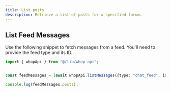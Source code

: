 ```yaml
---
title: List posts
description: Retrieve a list of posts for a specified forum.
---
```


## List Feed Messages

Use the following snippet to fetch messages from a feed. You'll need to provide the feed type and its ID.

```typescript
import { whopApi } from "@/lib/whop-api";


const feedMessages = (await whopApi.listMessages({type: "chat_feed", id: "exp_xxx"})).feedPosts;

console.log(feedMessages.posts);
```
